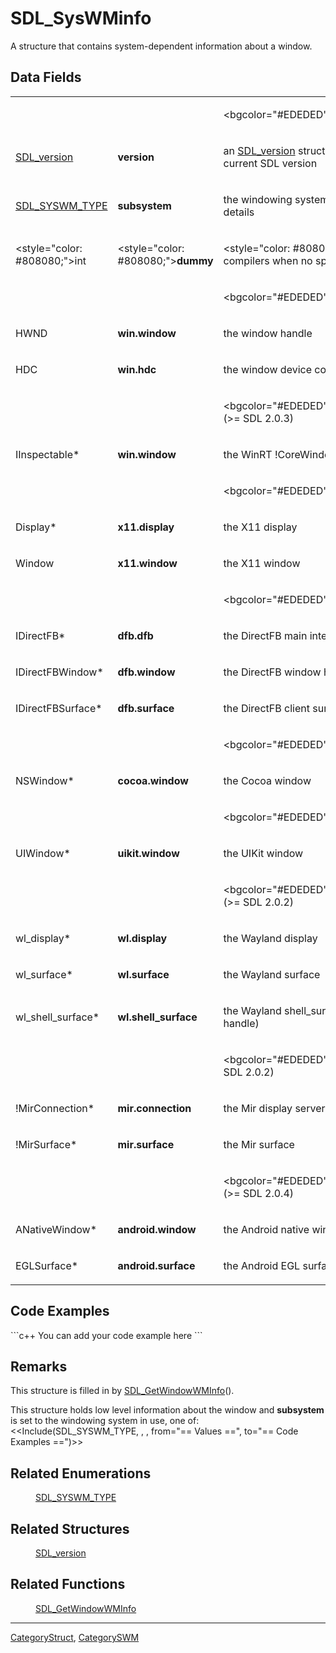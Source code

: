 <!-- pragma section-numbers off -->
<!-- pragma camelcase off -->

= SDL_SysWMinfo =
A structure that contains system-dependent information about a window.


== Data Fields ==
{|
|
|
|<bgcolor="#EDEDED">''All Subsystems''
|-
|[[SDL_version]]
|'''version'''
|an [[SDL_version]] structure that contains the current SDL version
|-
|[[SDL_SYSWM_TYPE]]
|'''subsystem'''
|the windowing system type; see [[#Remarks|Remarks]] for details
|-
|<style="color: #808080;">int
|<style="color: #808080;">'''dummy'''
|<style="color: #808080;">unused (to help compilers when no specific system is available)
|-
|
|
|<bgcolor="#EDEDED">''SDL_SYSWM_WINDOWS''
|-
|HWND
|'''win.window'''
|the window handle
|-
|HDC 
|'''win.hdc'''   
|the window device context (>= SDL 2.0.4)
|-
|
|
|<bgcolor="#EDEDED">''SDL_SYSWM_WINRT'' (>= SDL 2.0.3)
|-
|IInspectable*
|'''win.window'''
|the WinRT !CoreWindow
|-
|
|
|<bgcolor="#EDEDED">''SDL_SYSWM_X11''
|-
|Display*
|'''x11.display'''
|the X11 display
|-
|Window
|'''x11.window'''
|the X11 window
|-
|
|
|<bgcolor="#EDEDED">''SDL_SYSWM_DIRECTFB''
|-
|IDirectFB*
|'''dfb.dfb'''
|the DirectFB main interface
|-
|IDirectFBWindow*
|'''dfb.window'''
|the DirectFB window handle
|-
|IDirectFBSurface*
|'''dfb.surface'''
|the DirectFB client surface
|-
|
|
|<bgcolor="#EDEDED">''SDL_SYSWM_COCOA''
|-
|NSWindow*
|'''cocoa.window'''
|the Cocoa window
|-
|
|
|<bgcolor="#EDEDED">''SDL_SYSWM_UIKIT''
|-
|UIWindow*
|'''uikit.window'''
|the UIKit window
|-
|
|
|<bgcolor="#EDEDED">''SDL_SYSWM_WAYLAND'' (>= SDL 2.0.2)
|-
|wl_display*
|'''wl.display'''
|the Wayland display
|-
|wl_surface*
|'''wl.surface'''
|the Wayland surface
|-
|wl_shell_surface*
|'''wl.shell_surface'''
|the Wayland shell_surface (window manager handle)
|-
|
|
|<bgcolor="#EDEDED">''SDL_SYSWM_MIR'' (>= SDL 2.0.2)
|-
|!MirConnection*
|'''mir.connection'''
|the Mir display server connection
|-
|!MirSurface*
|'''mir.surface'''
|the Mir surface
|-
|
|
|<bgcolor="#EDEDED">''SDL_SYSWM_ANDROID'' (>= SDL 2.0.4)
|-
|ANativeWindow*
|'''android.window'''
|the Android native window
|-
|EGLSurface*
|'''android.surface'''
|the Android EGL surface
|}

== Code Examples ==
```c++
You can add your code example here
```

== Remarks ==
This structure is filled in by [[SDL_GetWindowWMInfo]]().

This structure holds low level information about the window and '''subsystem''' is set to the windowing system in use, one of:
<<Include(SDL_SYSWM_TYPE, , , from="== Values ==", to="== Code Examples ==")>>

== Related Enumerations ==
:[[SDL_SYSWM_TYPE]]

== Related Structures ==
:[[SDL_version]]

== Related Functions ==
:[[SDL_GetWindowWMInfo]]

----
[[CategoryStruct]], [[CategorySWM]]
